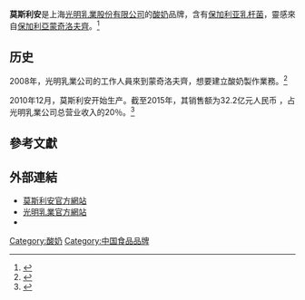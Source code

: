 '''莫斯利安'''是上海[[光明乳業|光明乳業股份有限公司]]的[[酸奶|酸奶]]品牌，含有[[保加利亚乳杆菌|保加利亚乳杆菌]]，靈感來自[[保加利亚|保加利亞]][[蒙奇洛夫齊|蒙奇洛夫齊]]。<ref name="BTA">{{Cite web|title=Chinese Company with Seven-year History of Momchilovtsi Village Yoghurt Production|url=http://www.bta.bg/en/c/NW/id/1162168|accessdate=2017-07-18|date=2015-09-12|publisher=[[Bulgarian_News_Agency|Bulgarian News Agency]]|archive-date=2020-05-16|archive-url=https://web.archive.org/web/20200516011123/http://www.bta.bg/en/c/NW/id/1162168|dead-url=no}}</ref> 

== 历史 ==
2008年，光明乳業公司的工作人員來到蒙奇洛夫齊，想要建立酸奶製作業務。<ref>{{Cite web|title="Momсhіlovtѕі" Yoghurt gainѕ huge рoрularіtу in China|url=http://bnr.bg/en/post/100163745/momchilovtsi-yoghurt-gains-huge-popularity-in-china|accessdate=2017-07-18|author=Atanasov, Kostadin (translator)|date=2012-08-01|publisher=[[Radio_Bulgaria|Radio Bulgaria]]|archive-date=2020-05-21|archive-url=https://web.archive.org/web/20200521032314/https://bnr.bg/en/post/100163745/momchilovtsi-yoghurt-gains-huge-popularity-in-china|dead-url=no}}</ref> 

2010年12月，莫斯利安开始生产。截至2015年，其销售额为32.2亿元人民币 ，占光明乳業公司总营业收入的20％。<ref name="BTA">{{Cite web|title=Chinese Company with Seven-year History of Momchilovtsi Village Yoghurt Production|url=http://www.bta.bg/en/c/NW/id/1162168|accessdate=2017-07-18|date=2015-09-12|publisher=[[Bulgarian_News_Agency|Bulgarian News Agency]]}}</ref>

== 參考文獻 ==
{{Reflist}}

== 外部連結 ==

* [http://www.mosilian.cn 莫斯利安官方網站] {{Wayback|url=http://www.mosilian.cn/ |date=20210511154547 }} 
* [http://www.brightdairy.com/ 光明乳業官方網站] {{Wayback|url=http://www.brightdairy.com/ |date=20090822003829 }} 
* {{Cite web|title=Yoghurt drinks on the rise in China|url=http://adf.farmonline.com.au/news/magazine/industry-news/general/yoghurt-drinks-on-the-rise-in-china/2720151.aspx|date=2015-01-11|publisher=[[The_Australian_Dairy_Farmer|The Australian Dairy Farmer]]|access-date=2020-08-09|archive-date=2015-11-14|archive-url=https://web.archive.org/web/20151114205800/http://adf.farmonline.com.au/news/magazine/industry-news/general/yoghurt-drinks-on-the-rise-in-china/2720151.aspx|dead-url=no}}
[[Category:酸奶|Category:酸奶]]
[[Category:中国食品品牌|Category:中国食品品牌]]